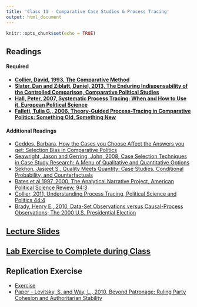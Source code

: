 ```yaml
---
title: 'Class 11 - Comparative Case Studies & Process Tracing'
output: html_document
---
```


```r
knitr::opts_chunk$set(echo = TRUE)
```

## Readings
#### Required
- **[Collier, David, 1993, The Comparative Method](Classes/Class_11/Readings/Collier_1993.pdf)**
- **[Slater, Dan and Ziblatt, Daniel, 2013, The Enduring Indispensability of the Controlled Comparison, Comparative Political Studies](Classes/Class_11/Readings/Slater and Ziblatt 2013.pdf)**
- **[Hall, Peter, 2007, Systematic Process Tracing: When and How to Use it, European Political Science](Classes/Class_11/Readings/Hall on process tracing.pdf)**
- **[Falleti, Tulia G., 2006, Theory-Guided Process-Tracing in Comparative Politics: Something Old, Something New](Classes/Class_11/Readings/Falleti Theory Guiding Process Tracing.pdf)**

#### Additional Readings
- [Geddes, Barbara, How the Cases you Choose Affect the Answers you get: Selection Bias in Comparative Politics](Classes/Class_11/Readings/Geddes.pdf)
- [Seawright, Jason and Gerring, John, 2008, Case Selection Techniques in Case Study Research: A Menu of Qualitative and Quantitative Options](Classes/Class_11/Readings/Seawright and Gerring Case Selection.pdf)
- [Sekhon, Jasjeet S., Quality Meets Quantity: Case Studies, Conditional Probability, and Counterfactuals](Classes/Class_11/Readings/Sekhon 2004 for Comparative Cases Week.pdf)
- [Bates et al 1997, 2000, The Analytical Narrative Project, American Political Science Review, 94:3](Classes/Class_11/Readings/Bates et al 1997.pdf)
- [Collier, 2011, Understanding Process Tracing, Political Science and Politics 44:4](Classes/Class_11/Readings/Collier 2011.pdf)
- [Brady, Henry E., 2010, Data-Set Observations versus Causal-Process Observations; The 2000 U.S. Presidential Election](Classes/Class_11/Readings/Brady 2010.pdf)

## [Lecture Slides](Classes/Class_11/Slides_Comparative_Process_v1.pdf)

## [Lab Exercise to Complete during Class](Classes/Class_11/Lab_Exercise/Exercise_Cases_v6.pdf)

## Replication Exercise
- [Exercise](Classes/Class_11/Replication/Replication_Comparative_v1.pdf)
- [Paper - Levitsky, S. and Way, L., 2010, Beyond Patronage: Ruling Party Cohesion and Authoritarian Stability](Classes/Class_11/Replication/Levitsky_and_Way.pdf)
